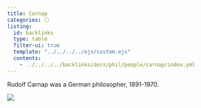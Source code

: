 ```yaml
---
title: Carnap
categories: ⚪
listing:
  id: backlinks
  type: table
  filter-ui: true
  template: "../../../../ejs/custom.ejs"
  contents:
    - ../../../../backlinks/docs/phil/people/carnap/index.yml
---
```


Rudolf Carnap was a German philosopher, 1891-1970.

![](/images/headshots/carnap.jpeg)
